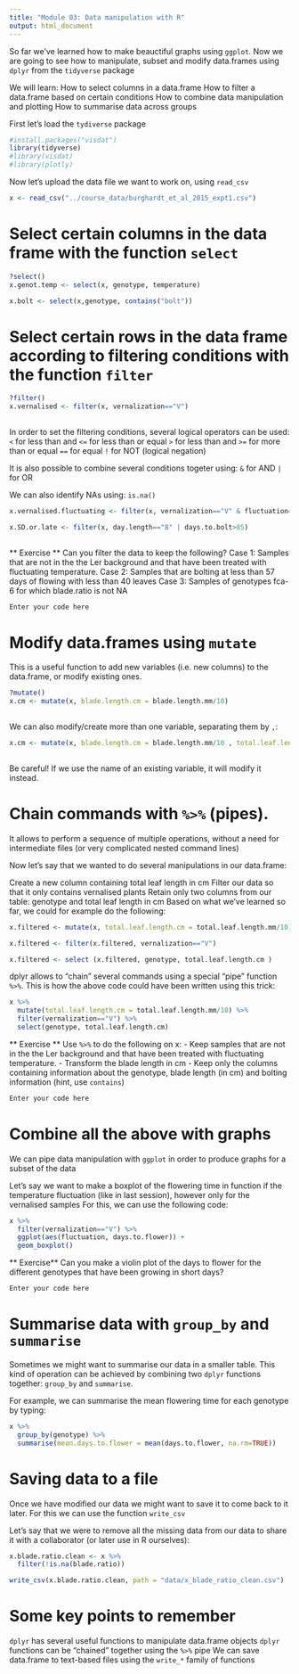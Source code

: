 ```yaml
---
title: "Module 03: Data manipulation with R"
output: html_document
---
```


So far we’ve learned how to make beauctiful graphs using `ggplot`. 
Now we are going to see how to manipulate, subset and modify data.frames using `dplyr` from the `tidyverse` package

We will learn:
How to select columns in a data.frame
How to filter a data.frame based on certain conditions
How to combine data manipulation and plotting
How to summarise data across groups


First let's load the `tydiverse` package
```r

#install.packages("visdat")
library(tidyverse)
#library(visdat)
#library(plotly)
```


Now let's upload the data file we want to work on, using `read_csv`
```r

x <- read_csv("../course_data/burghardt_et_al_2015_expt1.csv")
```


# Select certain columns in the data frame with the function `select`


```r

?select()
x.genot.temp <- select(x, genotype, temperature)

```


```r

x.bolt <- select(x,genotype, contains("bolt"))

```


# Select certain rows in the data frame according to filtering conditions with the function `filter`

```r

?filter()
x.vernalised <- filter(x, vernalization=="V")
  
```


In order to set the filtering conditions, several logical operators can be used:
`<` for less than and `<=` for less than or equal
`>` for less than and `>=` for more than or equal
`==` for equal
`!` for NOT (logical negation)

It is also possible to combine several conditions togeter using:
`&` for AND
`|` for OR

We can also identify NAs using:
`is.na()`


```r

x.vernalised.fluctuating <- filter(x, vernalization=="V" & fluctuation=="Var")

x.SD.or.late <- filter(x, day.length=="8" | days.to.bolt>85)
   
```


** Exercise **
Can you filter the data to keep the following?
Case 1: Samples that are not in the the Ler background and that have been treated with fluctuating temperature.
Case 2: Samples that are bolting at less than 57 days of flowing with less than 40 leaves
Case 3: Samples of genotypes fca-6 for which blade.ratio is not NA


```r
Enter your code here

```


# Modify data.frames using `mutate`
This is a useful function to add new variables (i.e. new columns) to the data.frame, or modify existing ones.


```r

?mutate()
x.cm <- mutate(x, blade.length.cm = blade.length.mm/10)
  
```

We can also modify/create more than one variable, separating them by `,`:

```r

x.cm <- mutate(x, blade.length.cm = blade.length.mm/10 , total.leaf.length.cm = total.leaf.length.mm/10)
  
```

Be careful! If we use the name of an existing variable, it will modify it instead. 


# Chain commands with `%>%` (pipes). 
It allows to perform a sequence of multiple operations, without a need for intermediate files (or very complicated nested command lines)

Now let’s say that we wanted to do several manipulations in our data.frame:

Create a new column containing total leaf length in cm
Filter our data so that it only contains vernalised plants
Retain only two columns from our table: genotype and total leaf length in cm
Based on what we’ve learned so far, we could for example do the following:

```r
x.filtered <- mutate(x, total.leaf.length.cm = total.leaf.length.mm/10)

x.filtered <- filter(x.filtered, vernalization=="V")

x.filtered <- select (x.filtered, genotype, total.leaf.length.cm )
```

dplyr allows to “chain” several commands using a special “pipe” function `%>%`. This is how the above code could have been written using this trick:

```r

x %>% 
  mutate(total.leaf.length.cm = total.leaf.length.mm/10) %>% 
  filter(vernalization=="V") %>% 
  select(genotype, total.leaf.length.cm)
```

** Exercise **
Use `%>%` to do the following on x:
- Keep samples that are not in the the Ler background and that have been treated with fluctuating temperature.
- Transform the blade length in cm
- Keep only the columns containing information about the genotype, blade length (in cm) and bolting information (hint, use `contains`)

```r
Enter your code here

```


# Combine all the above with graphs

We can pipe data manipulation with `ggplot` in order to produce graphs for a subset of the data

Let's say we want to make a boxplot of the flowering time in function if the temperature fluctuation (like in last session), however only for the vernalised samples
For this, we can use the following code: 

```r
x %>% 
  filter(vernalization=="V") %>% 
  ggplot(aes(fluctuation, days.to.flower)) + 
  geom_boxplot()

```


** Exercise**
Can you make a violin plot of the days to flower for the different genotypes that have been growing in short days? 


```r
Enter your code here

```


# Summarise data with `group_by` and `summarise`

Sometimes we might want to summarise our data in a smaller table. This kind of operation can be achieved by combining two `dplyr` functions together: `group_by` and `summarise`.

For example, we can summarise the mean flowering time for each genotype by typing:

```r
x %>% 
  group_by(genotype) %>% 
  summarise(mean.days.to.flower = mean(days.to.flower, na.rm=TRUE))

```


# Saving data to a file

Once we have modified our data we might want to save it to come back to it later. For this we can use the function `write_csv`

Let’s say that we were to remove all the missing data from our data to share it with a collaborator (or later use in R ourselves):

```r

x.blade.ratio.clean <- x %>% 
  filter(!is.na(blade.ratio))

write_csv(x.blade.ratio.clean, path = "data/x_blade_ratio_clean.csv")

```


# Some key points to remember
`dplyr` has several useful functions to manipulate data.frame objects
`dplyr` functions can be “chained” together using the `%>%` pipe
We can save data.frame to text-based files using the `write_*` family of functions


